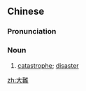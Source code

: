 {{also|大难}}
==Chinese==
{{zh-forms|s=大难}}

===Pronunciation===
{{zh-pron
|m=dà'nàn
|c=daai6 naan6
|h=pfs=thai-nan/thai-nàn
|cat=n
}}

===Noun===
{{zh-noun}}

# [[catastrophe]]; [[disaster]]

[[zh:大難]]